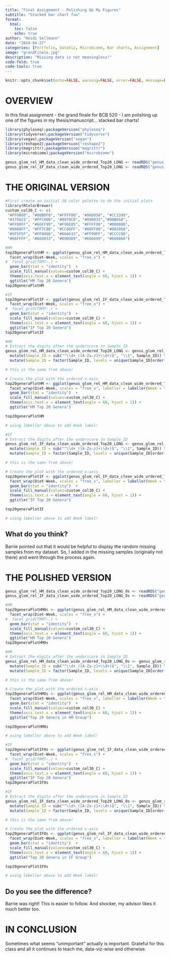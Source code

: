 ```yaml
---
title: "Final Assignment - Polishing Up My Figures"
subtitle: "Stacked bar chart fun"
format:
  html:
    toc: false
    echo: true
author: "Heidi Sellmann"
date: "2024-04-27"
categories: [Portfolio, DataViz, Microbiome, Bar charts, Assignment]
image: "grandFinale.jpg"
description: "Missing data is not meaningless!"
code-fold: true
code-tools: true
---
```


```r
knitr::opts_chunk$set(echo=FALSE, warning=FALSE, error=FALSE, message=FALSE)
```

# OVERVIEW

In this final assignment - the grand finale for BCB 520 - I am polishing up one of the figures in my thesis/manuscript... stacked bar charts!

```r
library(phyloseq);packageVersion("phyloseq")
library(tidyverse);packageVersion("tidyverse")
library(vegan);packageVersion("vegan")
library(reshape2);packageVersion("reshape2")
library(magrittr);packageVersion("magrittr")
library(microbiome);packageVersion("microbiome")
```

```r
genus_glom_rel_HM_data_clean_wide_ordered_Top20_LONG <- readRDS("genus_glom_rel_HM_data_clean_wide_ordered_Top20_LONG.rds")
genus_glom_rel_IF_data_clean_wide_ordered_Top20_LONG <- readRDS("genus_glom_rel_IF_data_clean_wide_ordered_Top20_LONG.rds")
```

# THE ORIGINAL VERSION

```r
#First create an initial 30 color palette to do the initial plots
library(RColorBrewer)
custom_col30_C <- c(
 "#FF0000", "#00B0F0", "#FFFF00", "#96D050", "#CC3399",
 "#375623", "#FFC000", "#0070C0", "#990033","#00B050",
 "#FF00FF", "#66FF99", "#F96E05", "#FFFF99", "#000000",
 "#0000FF", "#FF7C80", "#CC66FF", "#00FF00", "#002060",
 "#5F5F5F", "#FF0066", "#666633", "#FF99FF", "#CCCC00",
 "#66FFFF", "#660033", "#D9D9D9", "#666699", "#660066")
```

```r
#HM
top20generaPlotHM <- ggplot(genus_glom_rel_HM_data_clean_wide_ordered_Top20_LONG, aes(x = Sample_ID, y = Abundance, fill=Top20genus)) + 
  facet_wrap(Diet~Week, scales = "free_x") +
#  facet_grid(TRMT~.) +
  geom_bar(stat = "identity")  + 
  scale_fill_manual(values=custom_col30_C) +
  theme(axis.text.x = element_text(angle = 60, hjust = 1)) + 
  ggtitle("HM Top 20 Genera")
top20generaPlotHM

#IF
top20generaPlotIF <- ggplot(genus_glom_rel_IF_data_clean_wide_ordered_Top20_LONG, aes(x = Sample_ID, y = Abundance, fill=Top20genus)) + 
  facet_wrap(Diet~Week, scales = "free_x") +
#  facet_grid(TRMT~.) +
  geom_bar(stat = "identity")  + 
  scale_fill_manual(values=custom_col30_C) +
  theme(axis.text.x = element_text(angle = 60, hjust = 1)) + 
  ggtitle("IF Top 20 Genera")
top20generaPlotIF

#HM
# Extract the digits after the underscore in Sample_ID
genus_glom_rel_HM_data_clean_wide_ordered_Top20_LONG <- genus_glom_rel_HM_data_clean_wide_ordered_Top20_LONG %>%
  mutate(Sample_ID = sub("^\\d+_([A-Za-z]+\\d+)$", "\\1", Sample_ID)) %>%
  mutate(Sample_ID = factor(Sample_ID, levels = unique(Sample_ID[order(as.numeric(sub("^\\D*(\\d+).*", "\\1", Sample_ID)))])))

# this is the same from above! 

# Create the plot with the ordered x-axis
top20generaPlotHM <- ggplot(genus_glom_rel_HM_data_clean_wide_ordered_Top20_LONG, aes(x = Sample_ID, y = Abundance, fill=Top20genus)) + 
  facet_wrap(Diet~Week, scales = "free_x", labeller = labeller(Week = function(x) paste("Week", x))) +
  geom_bar(stat = "identity")  + 
  scale_fill_manual(values=custom_col30_C) +
  theme(axis.text.x = element_text(angle = 60, hjust = 1)) + 
  ggtitle("HM Top 20 Genera")

top20generaPlotHM

# using lebeller above to add Week label!

#IF
# Extract the digits after the underscore in Sample_ID
genus_glom_rel_IF_data_clean_wide_ordered_Top20_LONG <- genus_glom_rel_IF_data_clean_wide_ordered_Top20_LONG %>%
  mutate(Sample_ID = sub("^\\d+_([A-Za-z]+\\d+)$", "\\1", Sample_ID)) %>%
  mutate(Sample_ID = factor(Sample_ID, levels = unique(Sample_ID[order(as.numeric(sub("^\\D*(\\d+).*", "\\1", Sample_ID)))])))

# this is the same from above! 

# Create the plot with the ordered x-axis
top20generaPlotIF <- ggplot(genus_glom_rel_IF_data_clean_wide_ordered_Top20_LONG, aes(x = Sample_ID, y = Abundance, fill=Top20genus)) + 
  facet_wrap(Diet~Week, scales = "free_x", labeller = labeller(Week = function(x) paste("Week", x))) +
  geom_bar(stat = "identity")  + 
  scale_fill_manual(values=custom_col30_C) +
  theme(axis.text.x = element_text(angle = 60, hjust = 1)) + 
  ggtitle("IF Top 20 Genera")

top20generaPlotIF

# using lebeller above to add Week label!

```

## What do you think? 

Barrie pointed out that it would be helpful to display the random missing samples from my dataset. So, I added in the missing samples (originally not there) and went through the process again. 

# THE POLISHED VERSION

```r
genus_glom_rel_HM_data_clean_wide_ordered_Top20_LONG_0s <- readRDS("genus_glom_rel_HM_data_clean_wide_ordered_Top20_LONG_0s.rds")
genus_glom_rel_IF_data_clean_wide_ordered_Top20_LONG_0s <- readRDS("genus_glom_rel_IF_data_clean_wide_ordered_Top20_LONG_0s.rds")
```

```r
#HM
top20generaPlotHM0s <- ggplot(genus_glom_rel_HM_data_clean_wide_ordered_Top20_LONG_0s, aes(x = Sample_ID, y = Abundance, fill=Top20genus)) + 
  facet_wrap(Diet~Week, scales = "free_x") +
#  facet_grid(TRMT~.) +
  geom_bar(stat = "identity")  + 
  scale_fill_manual(values=custom_col30_C) +
  theme(axis.text.x = element_text(angle = 60, hjust = 1)) + 
  ggtitle("HM Top 20 Genera")
top20generaPlotHM0s

#HM
# Extract the digits after the underscore in Sample_ID
genus_glom_rel_HM_data_clean_wide_ordered_Top20_LONG_0s <- genus_glom_rel_HM_data_clean_wide_ordered_Top20_LONG_0s %>%
  mutate(Sample_ID = sub("^\\d+_([A-Za-z]+\\d+)$", "\\1", Sample_ID)) %>%
  mutate(Sample_ID = factor(Sample_ID, levels = unique(Sample_ID[order(as.numeric(sub("^\\D*(\\d+).*", "\\1", Sample_ID)))])))

# this is the same from above! 

# Create the plot with the ordered x-axis
top20generaPlotHM0s <- ggplot(genus_glom_rel_HM_data_clean_wide_ordered_Top20_LONG_0s, aes(x = Sample_ID, y = Abundance, fill=Top20genus)) + 
  facet_wrap(Diet~Week, scales = "free_x", labeller = labeller(Week = function(x) paste("Week", x))) +
  geom_bar(stat = "identity")  + 
  scale_fill_manual(values=custom_col30_C) +
  theme(axis.text.x = element_text(angle = 60, hjust = 1)) + 
  ggtitle("Top 20 Genera in HM Group")

top20generaPlotHM0s

# using lebeller above to add Week label!
```

```r
#IF
top20generaPlotIF0s <- ggplot(genus_glom_rel_IF_data_clean_wide_ordered_Top20_LONG_0s, aes(x = Sample_ID, y = Abundance, fill=Top20genus)) + 
  facet_wrap(Diet~Week, scales = "free_x") +
#  facet_grid(TRMT~.) +
  geom_bar(stat = "identity")  + 
  scale_fill_manual(values=custom_col30_C) +
  theme(axis.text.x = element_text(angle = 60, hjust = 1)) + 
  ggtitle("IF Top 20 Genera")
top20generaPlotIF0s

#IF
# Extract the digits after the underscore in Sample_ID
genus_glom_rel_IF_data_clean_wide_ordered_Top20_LONG_0s <- genus_glom_rel_IF_data_clean_wide_ordered_Top20_LONG_0s %>%
  mutate(Sample_ID = sub("^\\d+_([A-Za-z]+\\d+)$", "\\1", Sample_ID)) %>%
  mutate(Sample_ID = factor(Sample_ID, levels = unique(Sample_ID[order(as.numeric(sub("^\\D*(\\d+).*", "\\1", Sample_ID)))])))

# this is the same from above! 

# Create the plot with the ordered x-axis
top20generaPlotIF0s <- ggplot(genus_glom_rel_IF_data_clean_wide_ordered_Top20_LONG_0s, aes(x = Sample_ID, y = Abundance, fill=Top20genus)) + 
  facet_wrap(Diet~Week, scales = "free_x", labeller = labeller(Week = function(x) paste("Week", x))) +
  geom_bar(stat = "identity")  + 
  scale_fill_manual(values=custom_col30_C) +
  theme(axis.text.x = element_text(angle = 60, hjust = 1)) + 
  ggtitle("Top 20 Genera in IF Group")

top20generaPlotIF0s

# using lebeller above to add Week label!
```

## Do you see the difference? 

Barrie was right! This is easier to follow. And shocker, my advisor likes it much better too. 

# IN CONCLUSION

Sometimes what seems "unimportant" actually is important. Grateful for this class and all it continues to teach me, data-viz-wise and otherwise.



